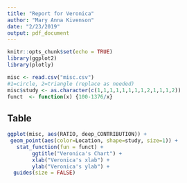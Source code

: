 ```yaml
---
title: "Report for Veronica"
author: "Mary Anna Kivenson"
date: "2/23/2019"
output: pdf_document
---
```


```r
knitr::opts_chunk$set(echo = TRUE)
library(ggplot2)
library(plotly)

```



```r
misc <- read.csv("misc.csv")
#1=circle, 2=triangle (replace as needed)
misc$study <- as.character(c(1,1,1,1,1,1,1,1,2,1,1,1,2))
funct  <- function(x) {100-1376/x}
```

## Table
```r
ggplot(misc, aes(RATIO, deep_CONTRIBUTION)) + 
 geom_point(aes(color=Location, shape=study, size=1)) +
   stat_function(fun = funct) +
        ggtitle("Veronica's Chart") +
        xlab("Veronica's xlab") +
        ylab("Veronica's ylab") + 
  guides(size = FALSE)


```